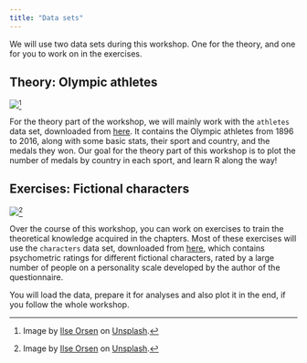 ```yaml
---
title: "Data sets"
---
```


We will use two data sets during this workshop. One for the theory, and one for you to work on in the exercises.

## Theory: Olympic athletes

![](../pictures/olympics.jpg)[^1]

[^1]: Image by [Ilse Orsen](https://unsplash.com/de/@lgtts?utm_source=unsplash&utm_medium=referral&utm_content=creditCopyText) on [Unsplash](https://unsplash.com/de/fotos/fwPHQB4kGzA?utm_source=unsplash&utm_medium=referral&utm_content=creditCopyText).

For the theory part of the workshop, we will mainly work with the `athletes` data set, downloaded from [here](https://www.kaggle.com/datasets/heesoo37/120-years-of-olympic-history-athletes-and-results). It contains the Olympic athletes from 1896 to 2016, along with some basic stats, their sport and country, and the medals they won. Our goal for the theory part of this workshop is to plot the number of medals by country in each sport, and learn R along the way!

## Exercises: Fictional characters

![](../pictures/friends.jpg)[^2]

[^2]: Image by [Ilse Orsen](https://unsplash.com/de/@lgtts?utm_source=unsplash&utm_medium=referral&utm_content=creditCopyText) on [Unsplash](https://unsplash.com/de/fotos/fwPHQB4kGzA?utm_source=unsplash&utm_medium=referral&utm_content=creditCopyText).

Over the course of this workshop, you can work on exercises to train the theoretical knowledge acquired in the chapters. Most of these exercises will use the `characters` data set, downloaded from [here](https://openpsychometrics.org/tests/characters/documentation/), which contains psychometric ratings for different fictional characters, rated by a large number of people on a personality scale developed by the author of the questionnaire.

You will load the data, prepare it for analyses and also plot it in the end, if you follow the whole workshop.
